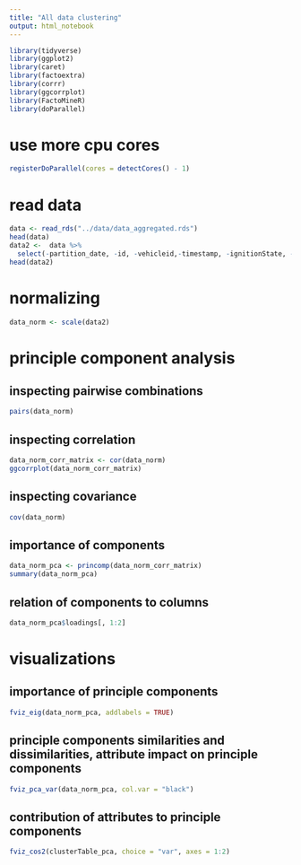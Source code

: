 ```yaml
---
title: "All data clustering"
output: html_notebook
---
```


```r
library(tidyverse)
library(ggplot2)
library(caret)
library(factoextra)
library(corrr)
library(ggcorrplot)
library(FactoMineR)
library(doParallel)
```

# use more cpu cores
```r
registerDoParallel(cores = detectCores() - 1)
```

# read data
```r
data <- read_rds("../data/data_aggregated.rds")
head(data)
data2 <-  data %>%
  select(-partition_date, -id, -vehicleid,-timestamp, -ignitionState, -event_description, -terminal_id, -recieved_ts, -gps_fix_type,   -gps_accuracy, -SP_CODE,-SP_NAME, -MP_NAME, -MN_NAME, -DC_NAME, -PR_NAME, -created_ts, -country_name)
head(data2)
```

# normalizing
```r
data_norm <- scale(data2)
```

# principle component analysis
## inspecting pairwise combinations
```r
pairs(data_norm)
```

## inspecting correlation
```r
data_norm_corr_matrix <- cor(data_norm)
ggcorrplot(data_norm_corr_matrix)
```

## inspecting covariance
```r
cov(data_norm)
```

## importance of components
```r
data_norm_pca <- princomp(data_norm_corr_matrix)
summary(data_norm_pca)
```

## relation of components to columns
```r
data_norm_pca$loadings[, 1:2]
```

# visualizations
## importance of principle components
```r
fviz_eig(data_norm_pca, addlabels = TRUE)
```

## principle components similarities and dissimilarities, attribute impact on principle components
```r
fviz_pca_var(data_norm_pca, col.var = "black")
```

## contribution of attributes to principle components
```r
fviz_cos2(clusterTable_pca, choice = "var", axes = 1:2)
```

